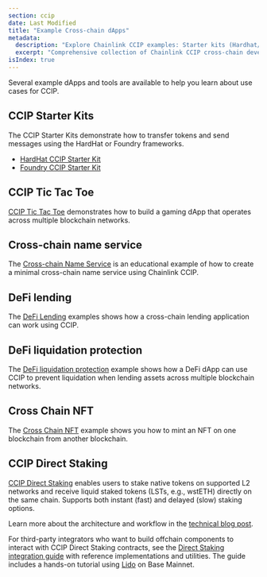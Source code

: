 ```yaml
---
section: ccip
date: Last Modified
title: "Example Cross-chain dApps"
metadata:
  description: "Explore Chainlink CCIP examples: Starter kits (Hardhat/Foundry), Tic Tac Toe game, Name Service, DeFi lending, liquidation protection, cross-chain NFTs, and direct staking solutions."
  excerpt: "Comprehensive collection of Chainlink CCIP cross-chain development examples including starter kits for Hardhat and Foundry, gaming dApps, cross-chain name services, DeFi lending and liquidation protection, NFT minting, and direct staking with liquid staking tokens (LSTs). Features production-ready code samples, integration guides, and tutorials for building cross-chain applications using CCIP Programmable Token Transfers across multiple blockchain networks including Ethereum, Base, Arbitrum, and Optimism."
isIndex: true
---
```



<CcipCommon callout="talkToExpert" />

Several example dApps and tools are available to help you learn about use cases for CCIP.

## CCIP Starter Kits

The CCIP Starter Kits demonstrate how to transfer tokens and send messages using the HardHat or Foundry frameworks.

- [HardHat CCIP Starter Kit](https://github.com/smartcontractkit/ccip-starter-kit-hardhat)
- [Foundry CCIP Starter Kit](https://github.com/smartcontractkit/ccip-starter-kit-foundry)

## CCIP Tic Tac Toe

[CCIP Tic Tac Toe](https://github.com/smartcontractkit/ccip-tic-tac-toe) demonstrates how to build a gaming dApp that operates across multiple blockchain networks.

## Cross-chain name service

The [Cross-chain Name Service](https://github.com/smartcontractkit/ccip-cross-chain-name-service) is an educational example of how to create a minimal cross-chain name service using Chainlink CCIP.

## DeFi lending

The [DeFi Lending](https://github.com/smartcontractkit/ccip-defi-lending) examples shows how a cross-chain lending application can work using CCIP.

## DeFi liquidation protection

The [DeFi liquidation protection](https://github.com/smartcontractkit/ccip-liquidation-protector) example shows how a DeFi dApp can use CCIP to prevent liquidation when lending assets across multiple blockchain networks.

## Cross Chain NFT

The [Cross Chain NFT](https://github.com/smartcontractkit/ccip-cross-chain-nft) example shows you how to mint an NFT on one blockchain from another blockchain.

## CCIP Direct Staking

[CCIP Direct Staking](https://github.com/Aphyla/chainlink-csr) enables users to stake native tokens on supported L2 networks and receive liquid staked tokens (LSTs, e.g., wstETH) directly on the same chain. Supports both instant (fast) and delayed (slow) staking options.

Learn more about the architecture and workflow in the [technical blog post](https://blog.chain.link/scaling-staking-protocols-cross-chain/).

For third-party integrators who want to build offchain components to interact with CCIP Direct Staking contracts, see the [Direct Staking integration guide](/quickstarts/ccip-direct-staking) with reference implementations and utilities. The guide includes a hands-on tutorial using [Lido](https://lido.fi/) on Base Mainnet.
